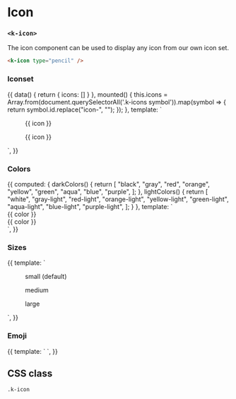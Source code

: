 
<Meta
  title="UI | Media / Icon"
  component={Icon}
  decorators={[Padding]}
/>

# Icon
### `<k-icon>`

The icon component can be used to display any icon from our own icon set.

```html
<k-icon type="pencil" />
```

### Iconset
<Preview>
  <Story name="Iconset">
    {{
      data() {
        return {
          icons: []
        }
      },
      mounted() {
        this.icons = Array.from(document.querySelectorAll('.k-icons symbol')).map(symbol => {
          return symbol.id.replace("icon-", "");
        });
      },
      template: `
        <k-auto-grid style="--gap: 1.5rem; --min: 30rem">
          <section>
            <k-auto-grid style="--gap: 1px; --min: 11rem">
              <figure
                v-for="icon in icons"
                :key="icon"
                class="bg-white flex items-center p-3"
              >
                <k-icon
                  :type="icon"
                  class="mr-2"
                />
                <figcaption class="text-sm text-gray">{{ icon }}</figcaption>
              </figure>
            </k-auto-grid>
          </section>
          <section>
            <k-auto-grid style="--gap: 1px; --min: 11rem" class="bg-dark">
              <figure
                v-for="icon in icons"
                :key="icon"
                class="bg-black flex items-center p-3 text-white"
              >
                <k-icon
                  :type="icon"
                  class="mr-2"
                />
                <figcaption class="text-sm text-gray-light">{{ icon }}</figcaption>
              </figure>
            </k-auto-grid>
          </section>
        </k-auto-grid>
      `,
    }}
  </Story>
</Preview>

### Colors
<Preview>
  <Story name="Colors">
    {{
      computed: {
        darkColors() {
          return [
            "black",
            "gray",
            "red",
            "orange",
            "yellow",
            "green",
            "aqua",
            "blue",
            "purple",
          ];
        },
        lightColors() {
          return [
            "white",
            "gray-light",
            "red-light",
            "orange-light",
            "yellow-light",
            "green-light",
            "aqua-light",
            "blue-light",
            "purple-light",
          ];
        }
      },
      template: `
        <div>
          <k-auto-grid style="--min: 6rem; --gap: 1.5rem" class="bg-white p-8 mb-6">
            <div
              v-for="color in darkColors"
              :key="color"
              class="text-center"
            >
              <k-headline size="small" class="mb-3">{{ color }}</k-headline>
              <k-icon
                :color="color"
                type="edit"
              />
            </div>
          </k-auto-grid>
          <k-auto-grid style="--min: 6rem; --gap: 1.5rem" class="bg-pattern p-8 mb-6 text-white">
            <div
              v-for="color in lightColors"
              :key="color"
              class="text-center"
            >
              <k-headline size="small" class="mb-3">{{ color }}</k-headline>
              <k-icon
                :color="color"
                type="edit"
              />
            </div>
          </k-auto-grid>
        </div>
      `,
    }}
  </Story>
</Preview>

### Sizes
<Preview>
  <Story name="Sizes">
    {{
      template: `
        <k-auto-grid style="--gap: 1.5rem">
          <figure class="flex items-center bg-white p-3">
            <k-icon
              class="mr-3"
              size="small"
              type="edit"
            />
            <figcaption class="text-sm text-gray">
              small (default)
            </figcaption>
          </figure>
          <figure class="flex items-center bg-white p-3">
            <k-icon
              class="mr-3"
              size="medium"
              type="edit"
            />
            <figcaption class="text-sm text-gray">
              medium
            </figcaption>
          </figure>
          <figure class="flex items-center bg-white p-3">
            <k-icon
              class="mr-3"
              size="large"
              type="edit"
            />
            <figcaption class="text-sm text-gray">
              large
            </figcaption>
          </figure>
        </k-auto-grid>
      `,
    }}
  </Story>
</Preview>

### Emoji
<Preview>
  <Story name="Emoji">
    {{
      template: `
        <k-auto-grid style="--min: 3rem">
          <k-icon type="🤯" />
          <k-icon type="😱" />
          <k-icon type="❤️" />
          <k-icon type="🎉" />
          <k-icon type="🚀" />
          <k-icon type="🤘" />
        </k-auto-grid>
      `,
    }}
  </Story>
</Preview>

<Props of={Icon} />

## CSS class

`.k-icon`
